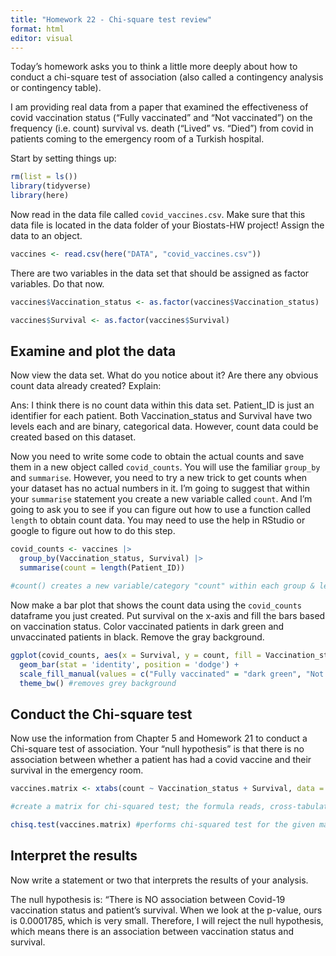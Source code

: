 ```yaml
---
title: "Homework 22 - Chi-square test review"
format: html
editor: visual
---
```


Today's homework asks you to think a little more deeply about how to conduct a chi-square test of association (also called a contingency analysis or contingency table).

I am providing real data from a paper that examined the effectiveness of covid vaccination status ("Fully vaccinated" and "Not vaccinated") on the frequency (i.e. count) survival vs. death ("Lived" vs. "Died") from covid in patients coming to the emergency room of a Turkish hospital.

Start by setting things up:
```r
rm(list = ls())
library(tidyverse)
library(here)
```

Now read in the data file called `covid_vaccines.csv`. Make sure that this data file is located in the data folder of your Biostats-HW project! Assign the data to an object.

```r
vaccines <- read.csv(here("DATA", "covid_vaccines.csv"))
```

There are two variables in the data set that should be assigned as factor variables. Do that now.

```r
vaccines$Vaccination_status <- as.factor(vaccines$Vaccination_status)

vaccines$Survival <- as.factor(vaccines$Survival)
```

## Examine and plot the data

Now view the data set. What do you notice about it? Are there any obvious count data already created? Explain:

Ans: I think there is no count data within this data set. Patient_ID is just an identifier for each patient. Both Vaccination_status and Survival have two levels each and are binary, categorical data. However, count data could be created based on this dataset.  

Now you need to write some code to obtain the actual counts and save them in a new object called `covid_counts`. You will use the familiar `group_by` and `summarise`. However, you need to try a new trick to get counts when your dataset has no actual numbers in it. I'm going to suggest that within your `summarise` statement you create a new variable called `count`. And I'm going to ask you to see if you can figure out how to use a function called `length` to obtain count data. You may need to use the help in RStudio or google to figure out how to do this step.

```r
covid_counts <- vaccines |>
  group_by(Vaccination_status, Survival) |>
  summarise(count = length(Patient_ID))

#count() creates a new variable/category "count" within each group & length() function counts entries for each unique combination between Vaccination_status and Survival (e.g: number of unvaccinated people who died is 65)
```

Now make a bar plot that shows the count data using the `covid_counts` dataframe you just created. Put survival on the x-axis and fill the bars based on vaccination status. Color vaccinated patients in dark green and unvaccinated patients in black. Remove the gray background.

```r
ggplot(covid_counts, aes(x = Survival, y = count, fill = Vaccination_status)) +
  geom_bar(stat = 'identity', position = 'dodge') +
  scale_fill_manual(values = c("Fully vaccinated" = "dark green", "Not vaccinated" = "black")) +
  theme_bw() #removes grey background

```

## Conduct the Chi-square test

Now use the information from Chapter 5 and Homework 21 to conduct a Chi-square test of association. Your "null hypothesis" is that there is no association between whether a patient has had a covid vaccine and their survival in the emergency room.

```r
vaccines.matrix <- xtabs(count ~ Vaccination_status + Survival, data = covid_counts)

#create a matrix for chi-squared test; the formula reads, cross-tabulate the "count" column in the "covid_counts" df by the "Vaccination_status" and "Survival" variables. Take the data from "covid_counts" data frame. 
```

```r
chisq.test(vaccines.matrix) #performs chi-squared test for the given matrix
```

## Interpret the results

Now write a statement or two that interprets the results of your analysis.

The null hypothesis is: "There is NO association between Covid-19 vaccination status and patient's survival.
When we look at the p-value, ours is 0.0001785, which is very small. Therefore, I will reject the null hypothesis, which means there is an association between vaccination status and survival. 